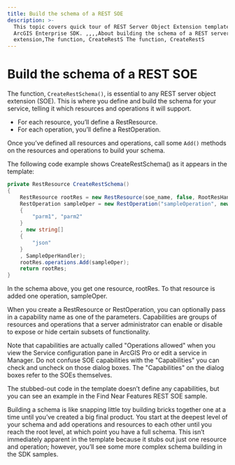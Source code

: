 ```yaml
---
title: Build the schema of a REST SOE
description: >-
  This topic covers quick tour of REST Server Object Extension template of
  ArcGIS Enterprise SDK. ,,,,About building the schema of a REST server object
  extension,The function, CreateRestS The function, CreateRestS
---
```


# Build the schema of a REST SOE


The function, `CreateRestSchema()`, is essential to any REST server object extension (SOE). This is where you define and build the schema for your service, telling it which resources and operations it will support.

-   For each resource, you’ll define a RestResource.
-   For each operation, you’ll define a RestOperation.

Once you’ve defined all resources and operations, call some `Add()` methods on the resources and operations to build your schema.

The following code example shows CreateRestSchema() as it appears in the template:

```cs
private RestResource CreateRestSchema()
{
    RestResource rootRes = new RestResource(soe_name, false, RootResHandler);
    RestOperation sampleOper = new RestOperation("sampleOperation", new string[]
    {
        "parm1", "parm2"
    }
    , new string[]
    {
        "json"
    }
    , SampleOperHandler);
    rootRes.operations.Add(sampleOper);
    return rootRes;
}
```

In the schema above, you get one resource, rootRes. To that resource is added one operation, sampleOper.

When you create a RestResource or RestOperation, you can optionally pass in a capability name as one of the parameters. Capabilities are groups of resources and operations that a server administrator can enable or disable to expose or hide certain subsets of functionality.

Note that capabilities are actually called "Operations allowed" when you view the Service configuration pane in ArcGIS Pro or edit a service in Manager. Do not confuse SOE capabilities with the "Capabilities" you can check and uncheck on those dialog boxes. The "Capabilities" on the dialog boxes refer to the SOEs themselves.

The stubbed-out code in the template doesn’t define any capabilities, but you can see an example in the Find Near Features REST SOE sample.

Building a schema is like snapping little toy building bricks together one at a time until you’ve created a big final product. You start at the deepest level of your schema and add operations and resources to each other until you reach the root level, at which point you have a full schema. This isn’t immediately apparent in the template because it stubs out just one resource and operation; however, you’ll see some more complex schema building in the SDK samples.